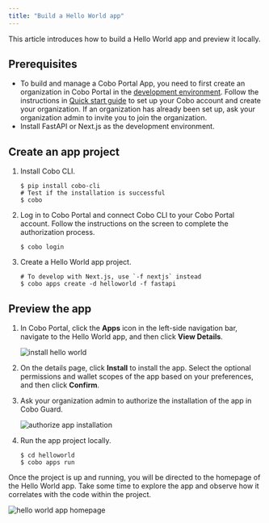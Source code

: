 ```yaml
---
title: "Build a Hello World app"
---
```


This article introduces how to build a Hello World app and preview it locally.

## Prerequisites

- To build and manage a Cobo Portal App, you need to first create an organization in Cobo Portal in the [development environment](https://portal.dev.cobo.com/). Follow the instructions in [Quick start guide](https://manuals.cobo.com/en/portal/quick-start-guide) to set up your Cobo account and create your organization. If an organization has already been set up, ask your organization admin to invite you to join the organization.
- Install FastAPI or Next.js as the development environment.

## Create an app project

1. Install Cobo CLI.

   ```shell
   $ pip install cobo-cli
   # Test if the installation is successful
   $ cobo
   ```

2. Log in to Cobo Portal and connect Cobo CLI to your Cobo Portal account. Follow the instructions on the screen to complete the authorization process.

   ```shell
   $ cobo login
   ```

3. Create a Hello World app project.

   ```shell
   # To develop with Next.js, use `-f nextjs` instead
   $ cobo apps create -d helloworld -f fastapi
   ```


## Preview the app

1. In Cobo Portal, click the **Apps** icon in the left-side navigation bar, navigate to the Hello World app, and then click **View Details**.

   <img src="v2/images/apps/install_hello_world.png" className="screenshot_full_screen" alt="install hello world"/>

2. On the details page, click **Install** to install the app. Select the optional permissions and wallet scopes of the app based on your preferences, and then click **Confirm**.
3. Ask your organization admin to authorize the installation of the app in Cobo Guard.


   <img src="v2/images/apps/authorize_app_installation.png" className="screenshot_nav_bar" alt="authorize app installation"/>

4. Run the app project locally.

   ```shell
   $ cd helloworld
   $ cobo apps run
   ```

Once the project is up and running, you will be directed to the homepage of the Hello World app. Take some time to explore the app and observe how it correlates with the code within the project.

<img src="v2/images/apps/helloworld.png" className="screenshot_full_screen" alt="hello world app homepage"/>